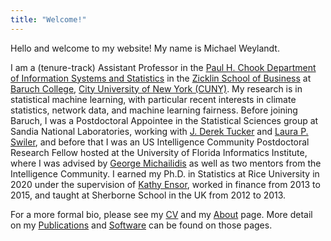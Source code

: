 ```yaml
---
title: "Welcome!"
---
```


Hello and welcome to my website! My name is Michael Weylandt.

I am a (tenure-track) Assistant Professor in the [Paul H. Chook Department of
Information Systems and Statistics](https://zicklin.baruch.cuny.edu/faculty-research/academic-departments/information-technology-statistics/)
in the [Zicklin School of Business](https://zicklin.baruch.cuny.edu/) at [Baruch
College](https://baruch.cuny.edu/), [City University of New York (CUNY)](https://cuny.edu).
My research is in statistical machine learning, with particular recent interests
in climate statistics, network data, and machine learning fairness. Before joining
Baruch, I was a Postdoctoral Appointee in the Statistical Sciences group at Sandia
National Laboratories, working with [J. Derek
Tucker](https://research.tetonedge.net/)
and [Laura P. Swiler](https://www.sandia.gov/ccr/staff/laura-painton-swiler/),
and before that I was an US Intelligence Community Postdoctoral Research Fellow
hosted at the University of Florida Informatics Institute, where I was advised by
[George Michailidis](https://georgemichailidis.github.io/) as well as two mentors
from the Intelligence Community. I earned my Ph.D. in Statistics at Rice
University in 2020 under the supervision of [Kathy Ensor](https://ensor.rice.edu/),
worked in finance from 2013 to 2015, and taught at Sherborne School in the UK
from 2012 to 2013. 

For a more formal bio, please see my [CV](assets/Weylandt_CV.pdf) and my
[About](about.html) page. More detail on my
[Publications](publications.html) and [Software](software.html) can be
found on those pages.
